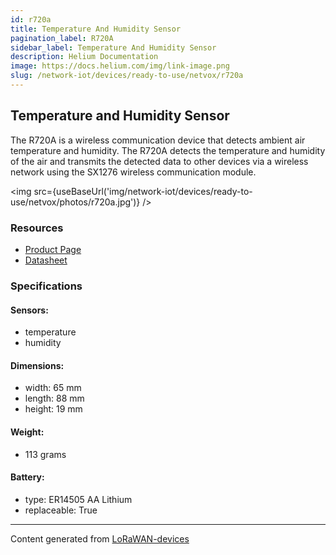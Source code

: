 ```yaml
---
id: r720a
title: Temperature And Humidity Sensor
pagination_label: R720A
sidebar_label: Temperature And Humidity Sensor
description: Helium Documentation
image: https://docs.helium.com/img/link-image.png
slug: /network-iot/devices/ready-to-use/netvox/r720a
---
```



## Temperature and Humidity Sensor

The R720A is a wireless communication device that detects ambient air temperature and humidity. The
R720A detects the temperature and humidity of the air and transmits the detected data to other
devices via a wireless network using the SX1276 wireless communication module.

<img src={useBaseUrl('img/network-iot/devices/ready-to-use/netvox/photos/r720a.jpg')} />

### Resources

- [Product Page](http://www.netvox.com.tw/product.asp?pro=R720A)
- [Datasheet](http://www.netvox.com.tw/um/R720A/R720Adatasheet.pdf)

### Specifications

#### Sensors:

- temperature
- humidity

#### Dimensions:

- width: 65 mm
- length: 88 mm
- height: 19 mm

#### Weight:

- 113 grams

#### Battery:

- type: ER14505 AA Lithium
- replaceable: True

---

Content generated from [LoRaWAN-devices](https://github.com/TheThingsNetwork/lorawan-devices)
